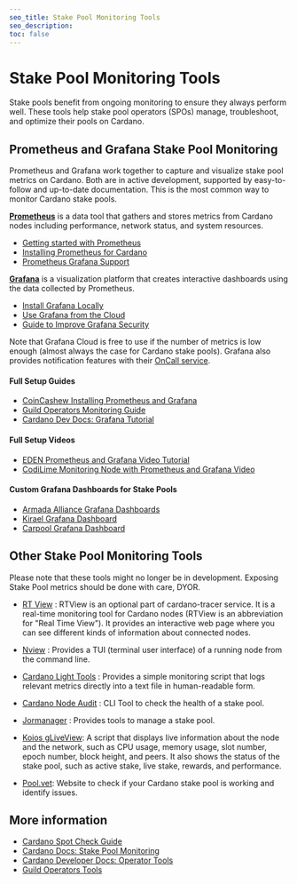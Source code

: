 ```yaml
---
seo_title: Stake Pool Monitoring Tools
seo_description:
toc: false
---
```


# Stake Pool Monitoring Tools

Stake pools benefit from ongoing monitoring to ensure they always perform well. These tools help stake pool operators (SPOs) manage, troubleshoot, and optimize their pools on Cardano.

## Prometheus and Grafana Stake Pool Monitoring

Prometheus and Grafana work together to capture and visualize stake pool metrics on Cardano. Both are in active development, supported by easy-to-follow and up-to-date documentation. This is the most common way to monitor Cardano stake pools.

[**Prometheus**](https://prometheus.io/) <OS repoURL="https://github.com/prometheus/prometheus" /> is a data tool that gathers and stores metrics from Cardano nodes including performance, network status, and system resources.

- [Getting started with Prometheus](https://prometheus.io/docs/prometheus/latest/getting_started/)
- [Installing Prometheus for Cardano](https://cardano-course.gitbook.io/cardano-course/handbook/monitoring-our-nodes)
- [Prometheus Grafana Support](https://prometheus.io/docs/visualization/grafana/)

[**Grafana**](https://grafana.com/) <OS repoURL="https://github.com/grafana/grafana" /> is a visualization platform that creates interactive dashboards using the data collected by Prometheus.

- [Install Grafana Locally](https://grafana.com/get/?plcmt=top-nav&cta=downloads&tab=self-managed)
- [Use Grafana from the Cloud](https://grafana.com/get/?plcmt=top-nav&cta=downloads)
- [Guide to Improve Grafana Security](https://developers.cardano.org/docs/operate-a-stake-pool/improve-grafana-security/)

Note that Grafana Cloud is free to use if the number of metrics is low enough (almost always the case for Cardano stake pools). Grafana also provides notification features with their [OnCall service](https://grafana.com/products/cloud/oncall/).

#### Full Setup Guides

- [CoinCashew Installing Prometheus and Grafana](https://www.coincashew.com/coins/overview-ada/guide-how-to-build-a-haskell-stakepool-node/part-iii-operation/setting-up-dashboards)
- [Guild Operators Monitoring Guide](https://cardano-community.github.io/guild-operators/Appendix/monitoring/?h=promet)
- [Cardano Dev Docs: Grafana Tutorial](https://developers.cardano.org/docs/operate-a-stake-pool/grafana-dashboard-tutorial/)

#### Full Setup Videos

- [EDEN Prometheus and Grafana Video Tutorial](https://youtu.be/oImqk-eubfs)
- [CodiLime Monitoring Node with Prometheus and Grafana Video](https://www.youtube.com/watch?v=opSlGGa6lLg)

#### Custom Grafana Dashboards for Stake Pools

- [Armada Alliance Grafana Dashboards](https://github.com/armada-alliance/dashboards)
- [Kirael Grafana Dashboard](https://github.com/Kirael12/Cardano-Grafana-Dashboards)
- [Carpool Grafana Dashboard](https://github.com/CardenPool/Cardano-Stake-Pool-Grafana-Dashboard)

## Other Stake Pool Monitoring Tools

Please note that these tools might no longer be in development. Exposing Stake Pool metrics should be done with care, DYOR.

- [RT View](https://github.com/IntersectMBO/cardano-node/blob/master/cardano-tracer/docs/cardano-rtview.md/) <OS repoURL="https://github.com/IntersectMBO/cardano-node/blob/master/cardano-tracer/docs/cardano-rtview.md" />: RTView is an optional part of cardano-tracer service. It is a real-time monitoring tool for Cardano nodes (RTView is an abbreviation for "Real Time View"). It provides an interactive web page where you can see different kinds of information about connected nodes.

- [Nview](https://github.com/blinklabs-io/nview) <OS repoURL="https://github.com/blinklabs-io/nview" />: Provides a TUI (terminal user interface) of a running node from the command line.

- [Cardano Light Tools](https://github.com/orpheus-antpool/cardano-light-tools) <OS repoURL="https://github.com/orpheus-antpool/cardano-light-tools" />: Provides a simple monitoring script that logs relevant metrics directly into a text file in human-readable form.

- [Cardano Node Audit](https://github.com/Kirael12/cardano-node-audit) <OS repoURL="https://github.com/Kirael12/" />: CLI Tool to check the health of a stake pool.

- [Jormanager](https://bitbucket.org/muamw10/jormanager/wiki/Home) <OS repoURL="https://bitbucket.org/muamw10/jormanager/" />: Provides tools to manage a stake pool.

- [Koios gLiveView](https://developers.cardano.org/docs/operate-a-stake-pool/monitoring-gliveview/): A script that displays live information about the node and the network, such as CPU usage, memory usage, slot number, epoch number, block height, and peers. It also shows the status of the stake pool, such as active stake, live stake, rewards, and performance.

- [Pool.vet](https://pool.vet/): Website to check if your Cardano stake pool is working and identify issues.

## More information

- [Cardano Spot Check Guide](https://blockchainlens.gitbook.io/cardano-spot-check/basic-checks/advanced) <OS repoURL="https://github.com/adacapital/spot" />
- [Cardano Docs: Stake Pool Monitoring](https://docs.cardano.org/stake-pool-operators/monitoring/) <OS repoURL="https://github.com/input-output-hk/cardano-documentation" />
- [Cardano Developer Docs: Operator Tools](https://github.com/cardano-foundation/developer-portal) <OS repoURL="https://github.com/cardano-foundation/developer-portal" />
- [Guild Operators Tools](https://cardano-community.github.io/guild-operators/build/) <OS repoURL="https://github.com/cardano-community/guild-operators" />
